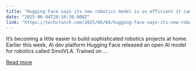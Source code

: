 ```yaml
---
title: "Hugging Face says its new robotics model is so efficient it can run on a MacBook"
date: "2025-06-04T20:10:30.000Z"
link: "https://techcrunch.com/2025/06/04/hugging-face-says-its-new-robotics-model-is-so-efficient-it-can-run-on-a-macbook/"
---
```


It&#8217;s becoming a little easier to build sophisticated robotics projects at home. Earlier this week, AI dev platform Hugging Face released an open AI model for robotics called SmolVLA. Trained on ...

[Read more](https://techcrunch.com/2025/06/04/hugging-face-says-its-new-robotics-model-is-so-efficient-it-can-run-on-a-macbook/)
